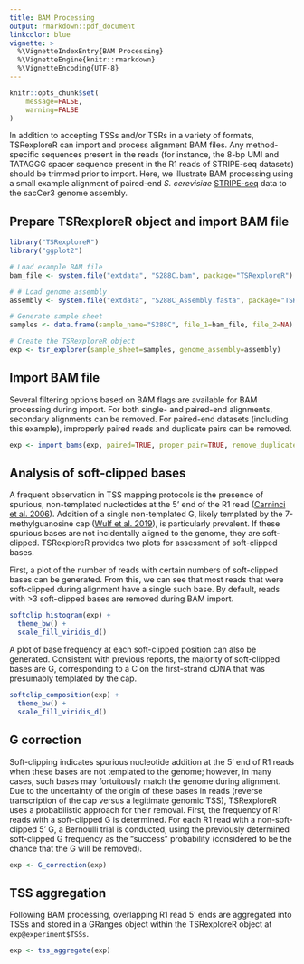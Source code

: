 ```yaml
---
title: BAM Processing
output: rmarkdown::pdf_document
linkcolor: blue
vignette: >
  %\VignetteIndexEntry{BAM Processing}
  %\VignetteEngine{knitr::rmarkdown}
  %\VignetteEncoding{UTF-8}
---
```


```r
knitr::opts_chunk$set(
	message=FALSE,
	warning=FALSE
)
```

In addition to accepting TSSs and/or TSRs in a variety of formats, TSRexploreR can import and process alignment BAM files. Any method-specific sequences present in the reads (for instance, the 8-bp UMI and TATAGGG spacer sequence present in the R1 reads of STRIPE-seq datasets) should be trimmed prior to import. Here, we illustrate BAM processing using a small example alignment of paired-end *S. cerevisiae* [STRIPE-seq](https://genome.cshlp.org/content/30/6/910.long) data to the sacCer3 genome assembly.

## Prepare TSRexploreR object and import BAM file

```r
library("TSRexploreR")
library("ggplot2")

# Load example BAM file
bam_file <- system.file("extdata", "S288C.bam", package="TSRexploreR")

# # Load genome assembly
assembly <- system.file("extdata", "S288C_Assembly.fasta", package="TSRexploreR")

# Generate sample sheet
samples <- data.frame(sample_name="S288C", file_1=bam_file, file_2=NA)

# Create the TSRexploreR object
exp <- tsr_explorer(sample_sheet=samples, genome_assembly=assembly)
```

## Import BAM file

Several filtering options based on BAM flags are available for BAM processing during import. For both single- and paired-end alignments, secondary alignments can be removed. For paired-end datasets (including this example), improperly paired reads and duplicate pairs can be removed. 

```r
exp <- import_bams(exp, paired=TRUE, proper_pair=TRUE, remove_duplicate=TRUE, remove_secondary=TRUE)
```

## Analysis of soft-clipped bases

A frequent observation in TSS mapping protocols is the presence of spurious, non-templated nucleotides at the 5' end of the R1 read ([Carninci et al. 2006](https://www.nature.com/articles/ng1789)).
Addition of a single non-templated G, likely templated by the 7-methylguanosine cap ([Wulf et al. 2019](https://www.jbc.org/article/S0021-9258(20)30687-6/fulltext)), is particularly prevalent. If these spurious bases are not incidentally aligned to the genome, they are soft-clipped. TSRexploreR provides two plots for assessment of soft-clipped bases.

First, a plot of the number of reads with certain numbers of soft-clipped bases can be generated. From this, we can see that most reads that were soft-clipped during alignment have a single such base. By default, reads with >3 soft-clipped bases are removed during BAM import.  

```r
softclip_histogram(exp) +
  theme_bw() +
  scale_fill_viridis_d()
```

A plot of base frequency at each soft-clipped position can also be generated. Consistent with previous reports, the majority of soft-clipped bases are G, corresponding to a C on the first-strand cDNA that was presumably templated by the cap.

```r
softclip_composition(exp) +
  theme_bw() +
  scale_fill_viridis_d()
```

## G correction

Soft-clipping indicates spurious nucleotide addition at the 5' end of R1 reads when these bases are not templated to the genome; however, in many cases, such bases may fortuitously match the genome during alignment. Due to the uncertainty of the origin of these bases in reads (reverse transcription of the cap versus a legitimate genomic TSS), TSRexploreR uses a probabilistic approach for their removal. First, the frequency of R1 reads with a soft-clipped G is determined. For each R1 read with a non-soft-clipped 5' G, a Bernoulli trial is conducted, using the previously determined soft-clipped G frequency as the "success" probability (considered to be the chance that the G will be removed).

```r
exp <- G_correction(exp)
```

## TSS aggregation

Following BAM processing, overlapping R1 read 5' ends are aggregated into TSSs and stored in a GRanges object within the TSRexploreR object at `exp@experiment$TSSs`.

```r
exp <- tss_aggregate(exp)
```
